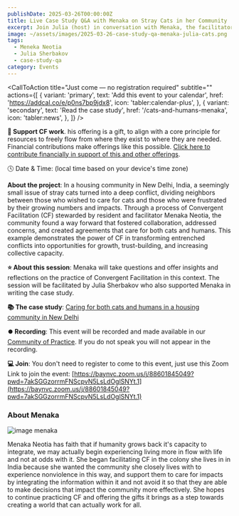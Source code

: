 ```yaml
---
publishDate: 2025-03-26T00:00:00Z
title: Live Case Study Q&A with Menaka on Stray Cats in her Community
excerpt: Join Julia (host) in conversation with Menaka, the facilitator at the heart of this process, to explore key learnings and challenges of applying CF in community. Bring your questions!
image: ~/assets/images/2025-03-26-case-study-qa-menaka-julia-cats.png
tags:
  - Meneka Neotia
  - Julia Sherbakov
  - case-study-qa
category: Events
---
```




<CallToAction
    title="Just come — no registration required"
    subtitle=""
    actions={[
      {
        variant: 'primary',
        text: 'Add this event to your calendar',
        href: 'https://addcal.co/e/p0ns7bp9jdx8',
        icon: 'tabler:calendar-plus',
      },
      {
        variant: 'secondary',
        text: 'Read the case study',
        href: '/cats-and-humans-menaka',
        icon: 'tabler:news',
      },
    ]}
  />

**🫶 Support CF work**. his offering is a gift, to align with a core principle for resources to freely flow from where they exist to where they are needed. Financial contributions  make offerings like this possible. [Click here to contribute financially in support of this and other offerings](https://www.paypal.com/donate/?hosted_button_id=H48CUWQBYMJDQ).
  
🕓 Date & Time: **<LocalTimeFromUTC client:load  startUtcTime="2025-03-26T12:30:00Z" endUtcTime="2025-03-26T14:00:00Z"/>** (local time based on your device's time zone)

**About the project**: In a housing community in New Delhi, India, a seemingly small issue of stray cats turned into a deep conflict, dividing neighbors between those who wished to care for cats and those who were frustrated by their growing numbers and impacts. Through a process of Convergent Facilitation (CF) stewarded by resident and facilitator Menaka Neotia, the community found a way forward that fostered collaboration, addressed concerns, and created agreements that care for both cats and humans. This example demonstrates the power of CF in transforming entrenched conflicts into opportunities for growth, trust-building, and increasing collective capacity.


**⭐ About this session**: Menaka will take questions and offer insights and reflections on the practice of Convergent Facilitation in this context. The session will be facilitated by Julia Sherbakov who also supported Menaka in writing the case study.

**📚 The case study**: [Caring for both cats and humans in a housing community in New Delhi](/cats-and-humans-menaka)

**⏺️ Recording**: This event will be recorded and made available in our [Community of Practice](https://community.convergentfacilitation.org). If you do not speak you will not appear in the recording. 

**💻 Join**: You don't need to register to come to this event, just use this Zoom Link to join the event: [https://baynvc.zoom.us/j/88601845049?pwd=7akSGGzorrmFNScpvN5LsLdOglSNYt.1](https://baynvc.zoom.us/j/88601845049?pwd=7akSGGzorrmFNScpvN5LsLdOglSNYt.1)

  

### About Menaka 

![image menaka](~/assets/images/menaka.jpeg)

Menaka Neotia has faith that if humanity grows back it's capacity to integrate, we may actually begin experiencing living more in flow with life and not at odds with it. She began facilitating CF in the colony she lives in in India because she wanted the community she closely lives with to experience nonviolence in this way, and support them to care for impacts by integrating the information within it and not avoid it so that they are able to make decisions that impact the community more effectively. She hopes to continue practicing CF and offering the gifts it brings as a step towards creating a world that can actually work for all.


